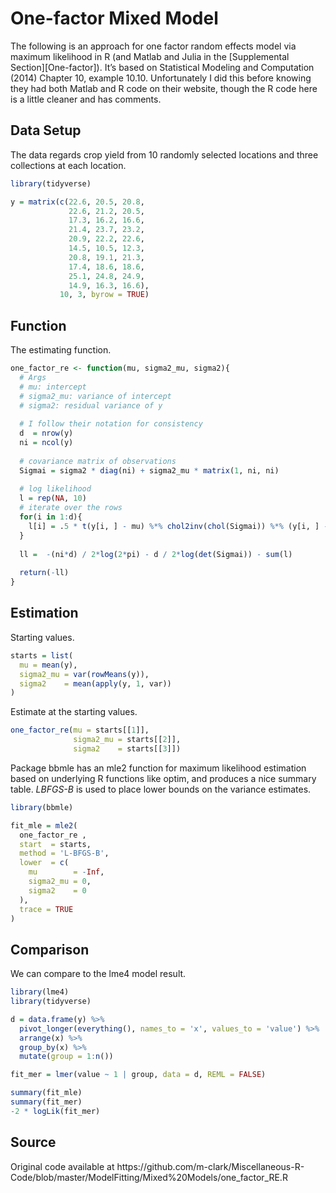 # One-factor Mixed Model



The following is an approach for one factor random effects model via maximum
likelihood in R (and Matlab and Julia in the [Supplemental
Section][One-factor]). It's based on Statistical Modeling and Computation (2014)
Chapter 10, example 10.10. Unfortunately I did this before knowing they had both
Matlab and R code on their website, though the R code here is a little cleaner
and has comments. 




## Data Setup

The data regards crop yield from 10 randomly selected
locations and three collections at each location.

```r
library(tidyverse)

y = matrix(c(22.6, 20.5, 20.8,
             22.6, 21.2, 20.5,
             17.3, 16.2, 16.6,
             21.4, 23.7, 23.2,
             20.9, 22.2, 22.6,
             14.5, 10.5, 12.3,
             20.8, 19.1, 21.3,
             17.4, 18.6, 18.6,
             25.1, 24.8, 24.9,
             14.9, 16.3, 16.6), 
           10, 3, byrow = TRUE)
```


## Function 

The estimating function.

```r
one_factor_re <- function(mu, sigma2_mu, sigma2){
  # Args
  # mu: intercept
  # sigma2_mu: variance of intercept
  # sigma2: residual variance of y
  
  # I follow their notation for consistency
  d  = nrow(y)
  ni = ncol(y)
  
  # covariance matrix of observations
  Sigmai = sigma2 * diag(ni) + sigma2_mu * matrix(1, ni, ni)
  
  # log likelihood
  l = rep(NA, 10)
  # iterate over the rows
  for(i in 1:d){
    l[i] = .5 * t(y[i, ] - mu) %*% chol2inv(chol(Sigmai)) %*% (y[i, ] - mu)  
  }
  
  ll =  -(ni*d) / 2*log(2*pi) - d / 2*log(det(Sigmai)) - sum(l)
  
  return(-ll)
}
```


## Estimation 

Starting values.

```r
starts = list(
  mu = mean(y),
  sigma2_mu = var(rowMeans(y)),
  sigma2    = mean(apply(y, 1, var))
)
```


Estimate at the starting values.

```r
one_factor_re(mu = starts[[1]],
              sigma2_mu = starts[[2]],
              sigma2    = starts[[3]])
```


Package <span class="pack" style = "">bbmle</span> has an <span class="func" style = "">mle2</span> function for maximum likelihood estimation based on underlying R functions like <span class="func" style = "">optim</span>, and produces a nice summary table. *LBFGS-B* is used to place lower bounds on the variance estimates.

```r
library(bbmle)

fit_mle = mle2(
  one_factor_re ,
  start  = starts,
  method = 'L-BFGS-B',
  lower  = c(
    mu        = -Inf,
    sigma2_mu = 0,
    sigma2    = 0
  ),
  trace = TRUE
)
```


## Comparison


We can compare to the <span class="pack" style = "">lme4</span> model result.


```r
library(lme4)
library(tidyverse)

d = data.frame(y) %>% 
  pivot_longer(everything(), names_to = 'x', values_to = 'value') %>% 
  arrange(x) %>% 
  group_by(x) %>% 
  mutate(group = 1:n())

fit_mer = lmer(value ~ 1 | group, data = d, REML = FALSE)

summary(fit_mle)
summary(fit_mer)
-2 * logLik(fit_mer)
```


## Source

Original code available at https://github.com/m-clark/Miscellaneous-R-Code/blob/master/ModelFitting/Mixed%20Models/one_factor_RE.R
